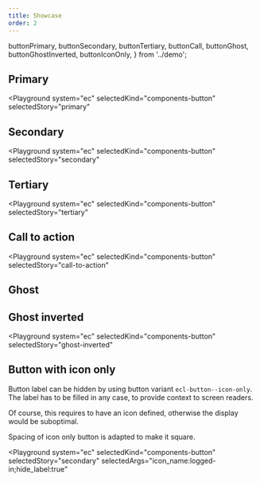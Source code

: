 ```yaml
---
title: Showcase
order: 2
---
```


  buttonPrimary,
  buttonSecondary,
  buttonTertiary,
  buttonCall,
  buttonGhost,
  buttonGhostInverted,
  buttonIconOnly,
} from '../demo';

## Primary

<Playground
  system="ec"
  selectedKind="components-button"
  selectedStory="primary"
>
  <Html markup={buttonPrimary} />
</Playground>

## Secondary

<Playground
  system="ec"
  selectedKind="components-button"
  selectedStory="secondary"
>
  <Html markup={buttonSecondary} />
</Playground>

## Tertiary

<Playground
  system="ec"
  selectedKind="components-button"
  selectedStory="tertiary"
>
  <Html markup={buttonTertiary} />
</Playground>

## Call to action

<Playground
  system="ec"
  selectedKind="components-button"
  selectedStory="call-to-action"
>
  <Html markup={buttonCall} />
</Playground>

## Ghost

<Playground system="ec" selectedKind="components-button" selectedStory="ghost">
  <Html markup={buttonGhost} />
</Playground>

## Ghost inverted

<Playground
  system="ec"
  selectedKind="components-button"
  selectedStory="ghost-inverted"
>
  <Html markup={buttonGhostInverted} />
</Playground>

## Button with icon only

Button label can be hidden by using button variant `ecl-button--icon-only`. The label has to be filled in any case, to provide context to screen readers.

Of course, this requires to have an icon defined, otherwise the display would be suboptimal.

Spacing of icon only button is adapted to make it square.

<Playground
  system="ec"
  selectedKind="components-button"
  selectedStory="secondary"
  selectedArgs="icon_name:logged-in;hide_label:true"
>
  <Html markup={buttonIconOnly} />
</Playground>
